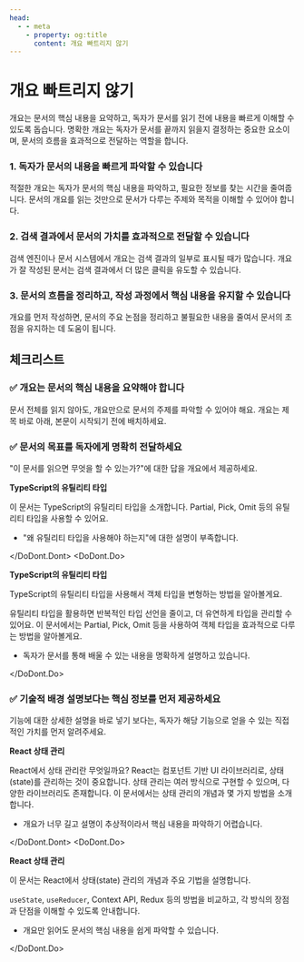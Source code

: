 ```yaml
---
head:
  - - meta
    - property: og:title
      content: 개요 빠트리지 않기
---
```



# 개요 빠트리지 않기

개요는 문서의 핵심 내용을 요약하고, 독자가 문서를 읽기 전에 내용을 빠르게 이해할 수 있도록 돕습니다. 명확한 개요는 독자가 문서를 끝까지 읽을지 결정하는 중요한 요소이며, 문서의 흐름을 효과적으로 전달하는 역할을 합니다.

### 1. 독자가 문서의 내용을 빠르게 파악할 수 있습니다

적절한 개요는 독자가 문서의 핵심 내용을 파악하고, 필요한 정보를 찾는 시간을 줄여줍니다. 문서의 개요를 읽는 것만으로 문서가 다루는 주제와 목적을 이해할 수 있어야 합니다.

### 2. 검색 결과에서 문서의 가치를 효과적으로 전달할 수 있습니다

검색 엔진이나 문서 시스템에서 개요는 검색 결과의 일부로 표시될 때가 많습니다. 개요가 잘 작성된 문서는 검색 결과에서 더 많은 클릭을 유도할 수 있습니다.

### 3. 문서의 흐름을 정리하고, 작성 과정에서 핵심 내용을 유지할 수 있습니다

개요를 먼저 작성하면, 문서의 주요 논점을 정리하고 불필요한 내용을 줄여서 문서의 초점을 유지하는 데 도움이 됩니다.

## 체크리스트

### ✅ 개요는 문서의 핵심 내용을 요약해야 합니다

문서 전체를 읽지 않아도, 개요만으로 문서의 주제를 파악할 수 있어야 해요. 개요는 제목 바로 아래, 본문이 시작되기 전에 배치하세요.

### ✅ 문서의 목표를 독자에게 명확히 전달하세요

"이 문서를 읽으면 무엇을 할 수 있는가?"에 대한 답을 개요에서 제공하세요.

<DoDont>
<DoDont.Dont>

**TypeScript의 유틸리티 타입**

이 문서는 TypeScript의 유틸리티 타입을 소개합니다. Partial, Pick, Omit 등의 유틸리티 타입을 사용할 수 있어요.

- "왜 유틸리티 타입을 사용해야 하는지"에 대한 설명이 부족합니다.

</DoDont.Dont>
<DoDont.Do>

**TypeScript의 유틸리티 타입**

TypeScript의 유틸리티 타입을 사용해서 객체 타입을 변형하는 방법을 알아볼게요.

유틸리티 타입을 활용하면 반복적인 타입 선언을 줄이고, 더 유연하게 타입을 관리할 수 있어요. 이 문서에서는 Partial, Pick, Omit 등을 사용하여 객체 타입을 효과적으로 다루는 방법을 알아볼게요.

- 독자가 문서를 통해 배울 수 있는 내용을 명확하게 설명하고 있습니다.

</DoDont.Do>
</DoDont>

### ✅ 기술적 배경 설명보다는 핵심 정보를 먼저 제공하세요

기능에 대한 상세한 설명을 바로 넣기 보다는, 독자가 해당 기능으로 얻을 수 있는 직접적인 가치를 먼저 알려주세요.

<DoDont>
<DoDont.Dont>

**React 상태 관리**

React에서 상태 관리란 무엇일까요? React는 컴포넌트 기반 UI 라이브러리로, 상태(state)를 관리하는 것이 중요합니다.
상태 관리는 여러 방식으로 구현할 수 있으며, 다양한 라이브러리도 존재합니다. 이 문서에서는 상태 관리의 개념과 몇 가지 방법을 소개합니다.

- 개요가 너무 길고 설명이 추상적이라서 핵심 내용을 파악하기 어렵습니다.

</DoDont.Dont>
<DoDont.Do>

**React 상태 관리**

이 문서는 React에서 상태(state) 관리의 개념과 주요 기법을 설명합니다.

`useState`, `useReducer`, Context API, Redux 등의 방법을 비교하고, 각 방식의 장점과 단점을 이해할 수 있도록 안내합니다.

- 개요만 읽어도 문서의 핵심 내용을 쉽게 파악할 수 있습니다.

</DoDont.Do>
</DoDont>
